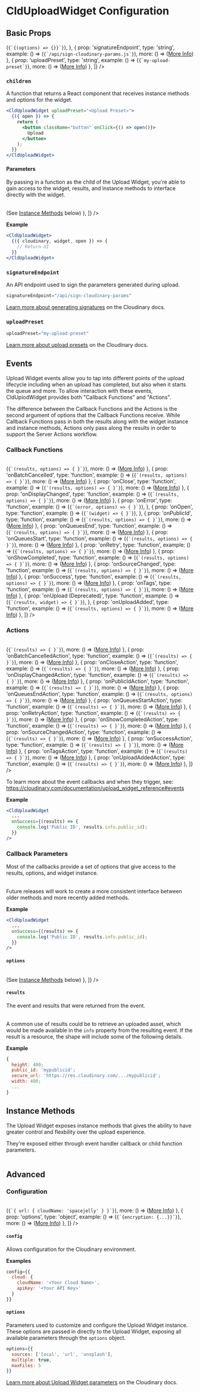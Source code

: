 

<Head>
  <title>CldUploadWidget Configuration - Next Cloudinary</title>
  <meta name="og:title" content="CldUploadWidget Configuration - Next Cloudinary" />
  <meta name="og:url" content={`https://next.cloudinary.dev/clduploadwidget/configuration`} />
</Head>

<OgImage
  title="CldUploadWidget Configuration"
  twitterTitle="CldUploadWidget Configuration"
/>

# CldUploadWidget Configuration

## Basic Props

<Table
  columns={[
    {
      id: 'prop',
      title: 'Prop'
    },
    {
      id: 'type',
      title: 'Type'
    },
    {
      id: 'example',
      title: 'Example'
    },
    {
      id: 'more'
    }
  ]}
  data={[
    {
      prop: 'children',
      type: 'function',
      example: () => (<code>{`{(options) => {}}`}</code>),
    },
    {
      prop: 'signatureEndpoint',
      type: 'string',
      example: () => (<code>{`/api/sign-cloudinary-params.js`}</code>),
      more: () => (<a className="whitespace-nowrap" href="/clduploadwidget/signed-uploads">More Info</a>)
    },
    {
      prop: 'uploadPreset',
      type: 'string',
      example: () => (<code>{`my-upload-preset`}</code>),
      more: () => (<a className="whitespace-nowrap" href="https://cloudinary.com/documentation/upload_presets">More Info</a>)
    },
  ]}
/>

### `children`

A function that returns a React component that receives instance methods and options for the widget.

```jsx copy showLineNumbers
<CldUploadWidget uploadPreset="<Upload Preset>">
  {({ open }) => {
    return (
      <button className="button" onClick={() => open()}>
        Upload
      </button>
    );
  }}
</CldUploadWidget>
```

#### Parameters

By passing in a function as the child of the Upload Widget, you're able to gain access to the widget, results, and instance methods to interface directly with the widget.

<Table
  columns={[
    {
      id: 'prop',
      title: 'Prop'
    },
    {
      id: 'type',
      title: 'Type'
    },
    {
      id: 'description',
      title: 'Description'
    },
  ]}
  data={[
    {
      prop: 'cloudinary',
      type: 'Cloudinary',
      description: 'The Cloudinary instance which creates and manages the Widget instance.'
    },
    {
      prop: 'error',
      type: 'string',
      description: 'The error, if any, produced by an upload widget action.'
    },
    {
      prop: 'isLoading',
      type: 'boolean',
      description: 'Designates whether the upload widget is loading and initializing.'
    },
    {
      prop: 'results',
      type: 'object',
      description: 'The event that triggered the results and information related to that event, which can include upload results.'
    },
    {
      prop: 'widget',
      type: 'Widget',
      description: 'The widget instance attached to the current component.'
    },
    {
      prop: '[Instance Methods]',
      type: 'Function',
      description: () => (<span>See <a href="#instance-methods">Instance Methods</a> below</span>)
    },
  ]}
/>

**Example**

```jsx copy showLineNumbers
<CldUploadWidget>
  {({ cloudinary, widget, open }) => {
    // Return UI
  }}
</CldUploadWidget>
```

### `signatureEndpoint`

An API endpoint used to sign the parameters generated during upload.

```jsx copy showLineNumbers
signatureEndpoint="/api/sign-cloudinary-params"
```

[Learn more about generating signatures](https://cloudinary.com/documentation/upload_images#generating_authentication_signatures) on the Cloudinary docs.

### `uploadPreset`

```jsx copy showLineNumbers
uploadPreset="my-upload-preset"
```

[Learn more about upload presets](https://cloudinary.com/documentation/upload_presets) on the Cloudinary docs.


## Events

Upload Widget events allow you to tap into different points of the upload lifecycle including
when an upload has completed, but also when it starts the queue and more. To allow interaction with
these events, CldUplodWidget provides both "Callback Functions" and "Actions".

The difference between the Callback Functions and the Actions is the second argument of options
that the Callback Functions receive. While Callback Functions pass in both the results along with the
widget instance and instance methods, Actions only pass along the results in order to support the
Server Actions workflow.

### Callback Functions

<Table
  columns={[
    {
      id: 'prop',
      title: 'Prop'
    },
    {
      id: 'type',
      title: 'Type'
    },
    {
      id: 'example',
      title: 'Example'
    },
    {
      id: 'more',
    },
  ]}
  data={[
    {
      prop: 'onAbort',
      type: 'function',
      example: () => (<code>{`(results, options) => { }`}</code>),
      more: () => (<a className="whitespace-nowrap" href="https://cloudinary.com/documentation/upload_widget_reference#abort">More Info</a>)
    },
    {
      prop: 'onBatchCancelled',
      type: 'function',
      example: () => (<code>{`(results, options) => { }`}</code>),
      more: () => (<a className="whitespace-nowrap" href="https://cloudinary.com/documentation/upload_widget_reference#batch_cancelled">More Info</a>)
    },
    {
      prop: 'onClose',
      type: 'function',
      example: () => (<code>{`(results, options) => { }`}</code>),
      more: () => (<a className="whitespace-nowrap" href="https://cloudinary.com/documentation/upload_widget_reference#close_event">More Info</a>)
    },
    {
      prop: 'onDisplayChanged',
      type: 'function',
      example: () => (<code>{`(results, options) => { }`}</code>),
      more: () => (<a className="whitespace-nowrap" href="https://cloudinary.com/documentation/upload_widget_reference#display_changed">More Info</a>)
    },
    {
      prop: 'onError',
      type: 'function',
      example: () => (<code>{`(error, options) => { }`}</code>),
    },
    {
      prop: 'onOpen',
      type: 'function',
      example: () => (<code>{`(widget) => { }`}</code>),
    },
    {
      prop: 'onPublicId',
      type: 'function',
      example: () => (<code>{`(results, options) => { }`}</code>),
      more: () => (<a className="whitespace-nowrap" href="https://cloudinary.com/documentation/upload_widget_reference#publicid">More Info</a>)
    },
    {
      prop: 'onQueuesEnd',
      type: 'function',
      example: () => (<code>{`(results, options) => { }`}</code>),
      more: () => (<a className="whitespace-nowrap" href="https://cloudinary.com/documentation/upload_widget_reference#queues_end">More Info</a>)
    },
    {
      prop: 'onQueuesStart',
      type: 'function',
      example: () => (<code>{`(results, options) => { }`}</code>),
      more: () => (<a className="whitespace-nowrap" href="https://cloudinary.com/documentation/upload_widget_reference#queues_start">More Info</a>)
    },
    {
      prop: 'onRetry',
      type: 'function',
      example: () => (<code>{`(results, options) => { }`}</code>),
      more: () => (<a className="whitespace-nowrap" href="https://cloudinary.com/documentation/upload_widget_reference#retry">More Info</a>)
    },
    {
      prop: 'onShowCompleted',
      type: 'function',
      example: () => (<code>{`(results, options) => { }`}</code>),
      more: () => (<a className="whitespace-nowrap" href="https://cloudinary.com/documentation/upload_widget_reference#show_completed">More Info</a>)
    },
    {
      prop: 'onSourceChanged',
      type: 'function',
      example: () => (<code>{`(results, options) => { }`}</code>),
      more: () => (<a className="whitespace-nowrap" href="https://cloudinary.com/documentation/upload_widget_reference#source_changed">More Info</a>)
    },
    {
      prop: 'onSuccess',
      type: 'function',
      example: () => (<code>{`(results, options) => { }`}</code>),
      more: () => (<a className="whitespace-nowrap" href="https://cloudinary.com/documentation/upload_widget_reference#success">More Info</a>)
    },
    {
      prop: 'onTags',
      type: 'function',
      example: () => (<code>{`(results, options) => { }`}</code>),
      more: () => (<a className="whitespace-nowrap" href="https://cloudinary.com/documentation/upload_widget_reference#tags">More Info</a>)
    },
    {
      prop: 'onUpload (Deprecated)',
      type: 'function',
      example: () => (<code>{`(results, widget) => { }`}</code>),
    },
    {
      prop: 'onUploadAdded',
      type: 'function',
      example: () => (<code>{`(results, options) => { }`}</code>),
      more: () => (<a className="whitespace-nowrap" href="https://cloudinary.com/documentation/upload_widget_reference#upload_added">More Info</a>)
    },
  ]}
/>


### Actions

<Table
    columns={[
        {
            id: 'prop',
            title: 'Prop'
        },
        {
            id: 'type',
            title: 'Type'
        },
        {
            id: 'example',
            title: 'Example'
        },
        {
            id: 'more',
        },
    ]}
    data={[
        {
            prop: 'onAbortAction',
            type: 'function',
            example: () => (<code>{`(results) => { }`}</code>),
            more: () => (<a className="whitespace-nowrap" href="https://cloudinary.com/documentation/upload_widget_reference#abort">More Info</a>)
        },
        {
            prop: 'onBatchCancelledAction',
            type: 'function',
            example: () => (<code>{`(results) => { }`}</code>),
            more: () => (<a className="whitespace-nowrap" href="https://cloudinary.com/documentation/upload_widget_reference#batch_cancelled">More Info</a>)
        },
        {
            prop: 'onCloseAction',
            type: 'function',
            example: () => (<code>{`(results) => { }`}</code>),
            more: () => (<a className="whitespace-nowrap" href="https://cloudinary.com/documentation/upload_widget_reference#close_event">More Info</a>)
        },
        {
            prop: 'onDisplayChangedAction',
            type: 'function',
            example: () => (<code>{`(results) => { }`}</code>),
            more: () => (<a className="whitespace-nowrap" href="https://cloudinary.com/documentation/upload_widget_reference#display_changed">More Info</a>)
        },
        {
            prop: 'onPublicIdAction',
            type: 'function',
            example: () => (<code>{`(results) => { }`}</code>),
            more: () => (<a className="whitespace-nowrap" href="https://cloudinary.com/documentation/upload_widget_reference#publicid">More Info</a>)
        },
        {
            prop: 'onQueuesEndAction',
            type: 'function',
            example: () => (<code>{`(results, options) => { }`}</code>),
            more: () => (<a className="whitespace-nowrap" href="https://cloudinary.com/documentation/upload_widget_reference#queues_end">More Info</a>)
        },
        {
            prop: 'onQueuesStartAction',
            type: 'function',
            example: () => (<code>{`(results) => { }`}</code>),
            more: () => (<a className="whitespace-nowrap" href="https://cloudinary.com/documentation/upload_widget_reference#queues_start">More Info</a>)
        },
        {
            prop: 'onRetryAction',
            type: 'function',
            example: () => (<code>{`(results) => { }`}</code>),
            more: () => (<a className="whitespace-nowrap" href="https://cloudinary.com/documentation/upload_widget_reference#retry">More Info</a>)
        },
        {
            prop: 'onShowCompletedAction',
            type: 'function',
            example: () => (<code>{`(results) => { }`}</code>),
            more: () => (<a className="whitespace-nowrap" href="https://cloudinary.com/documentation/upload_widget_reference#show_completed">More Info</a>)
        },
        {
            prop: 'onSourceChangedAction',
            type: 'function',
            example: () => (<code>{`(results) => { }`}</code>),
            more: () => (<a className="whitespace-nowrap" href="https://cloudinary.com/documentation/upload_widget_reference#source_changed">More Info</a>)
        },
        {
            prop: 'onSuccessAction',
            type: 'function',
            example: () => (<code>{`(results) => { }`}</code>),
            more: () => (<a className="whitespace-nowrap" href="https://cloudinary.com/documentation/upload_widget_reference#success">More Info</a>)
        },
        {
            prop: 'onTagsAction',
            type: 'function',
            example: () => (<code>{`(results) => { }`}</code>),
            more: () => (<a className="whitespace-nowrap" href="https://cloudinary.com/documentation/upload_widget_reference#tags">More Info</a>)
        },
        {
            prop: 'onUploadAddedAction',
            type: 'function',
            example: () => (<code>{`(results) => { }`}</code>),
            more: () => (<a className="whitespace-nowrap" href="https://cloudinary.com/documentation/upload_widget_reference#upload_added">More Info</a>)
        },
    ]}
/>

To learn more about the event callbacks and when they trigger, see: https://cloudinary.com/documentation/upload_widget_reference#events

**Example**

```jsx copy showLineNumbers
<CldUploadWidget
  ...
  onSuccess={(results) => {
    console.log('Public ID', results.info.public_id);
  }}
/>
```

### Callback Parameters

Most of the callbacks provide a set of options that give access to the results, options, and widget instance.


<Table
  columns={[
    {
      id: 'prop',
      title: 'Prop'
    },
    {
      id: 'type',
      title: 'Type'
    },
    {
      id: 'description',
      title: 'Description'
    },
  ]}
  data={[
    {
      prop: 'error',
      type: 'string',
      description: 'If an error occurs, an explanation of what failed.'
    },
    {
      prop: 'options',
      type: 'object',
      description: 'Instance methods and the widget instance.'
    },
    {
      prop: 'results',
      type: 'object',
      description: 'The event that drove the callback and the info pertaining to the event (such as a resource).'
    },
  ]}
/>

<Callout emoji={false}>
Future releases will work to create a more consistent interface between older methods and more recently added methods.
</Callout>

**Example**

```jsx copy showLineNumbers
<CldUploadWidget
  ...
  onSuccess={(results) => {
    console.log('Public ID', results.info.public_id);
  }}
/>
```

#### `options`

<Table
  columns={[
    {
      id: 'prop',
      title: 'Prop'
    },
    {
      id: 'type',
      title: 'Type'
    },
    {
      id: 'description',
      title: 'Description'
    },
  ]}
  data={[
    {
      prop: 'widget',
      type: 'Widget Instance',
      description: 'The Cloudinary Upload Widget instance being rendered.'
    },
    {
      prop: '[Instance Methods]',
      type: 'Function',
      description: () => (<span>See <a href="#instance-methods">Instance Methods</a> below</span>)
    },
  ]}
/>


#### `results`

The event and results that were returned from the event.

<Table
  columns={[
    {
      id: 'prop',
      title: 'Prop'
    },
    {
      id: 'type',
      title: 'Type'
    },
    {
      id: 'description',
      title: 'Description'
    },
  ]}
  data={[
    {
      prop: 'event',
      type: 'string',
      description: 'The event that triggered the callback.'
    },
    {
      prop: 'info',
      type: 'string | object',
      description: 'Information pertaining to the triggered event, such as the resulting uploaded resource.'
    },
  ]}
/>

A common use of results could be to retrieve an uploaded asset, which would be made available in the `info` property
from the resulting event. If the result is a resource, the shape will include some of the following details.

**Example**

```js copy showLineNumbers
{
  height: 400;
  public_id: 'mypublicid';
  secure_url: 'https://res.cloudinary.com/.../mypublicid';
  width: 400;
  ...
}
```

## Instance Methods

The Upload Widget exposes instance methods that gives the ability to have greater control and flexbility over
the upload experience.

They're exposed either through event handler callback or child function parameters.

<Table
  columns={[
    {
      id: 'prop',
      title: 'Prop'
    },
    {
      id: 'type',
      title: 'Type'
    },
    {
      id: 'description',
      title: 'Description'
    },
  ]}
  data={[
    {
      prop: 'close',
      type: 'function',
      description: 'Closes and resets the widget to its initial state without removing it from memory.'
    },
    {
      prop: 'destroy',
      type: 'function',
      description: 'Hides a previously rendered widget while retaining its current state in memory.'
    },
    {
      prop: 'hide',
      type: 'function',
      description: 'Closes the widget and completely removes it from the DOM. Returns a promise that resolves upon cleanup completion.'
    },
    {
      prop: 'isDestroyed',
      type: 'function',
      description: 'Returns whether the destroy method was called on this instance.'
    },
    {
      prop: 'isMinimized',
      type: 'function',
      description: 'Returns whether the widget is currently minimized.'
    },
    {
      prop: 'isShowing',
      type: 'function',
      description: 'Returns whether the widget is currently visible.'
    },
    {
      prop: 'minimize',
      type: 'function',
      description: 'Minimizes the widget.'
    },
    {
      prop: 'open',
      type: 'function',
      description: 'Renders an existing widget currently in memory, but that is not currently displayed.'
    },
    {
      prop: 'show',
      type: 'function',
      description: 'Renders a previously hidden widget.'
    },
    {
      prop: 'update',
      type: 'function',
      description: 'Updates a widget currently in memory with new options.'
    },
  ]}
/>

## Advanced

### Configuration

<Table
  columns={[
    {
      id: 'prop',
      title: 'Prop'
    },
    {
      id: 'type',
      title: 'Type'
    },
    {
      id: 'default',
      title: 'Default'
    },
    {
      id: 'example',
      title: 'Example'
    },
    {
      id: 'more'
    }
  ]}
  data={[
    {
      prop: 'config',
      type: 'object',
      default: '-',
      example: () => (<code>{`{ url: { cloudName: 'spacejelly' } }`}</code>),
      more: () => (<a className="whitespace-nowrap" href="https://cloudinary.com/documentation/cloudinary_sdks#configuration_parameters">More Info</a>)
    },
    {
      prop: 'options',
      type: 'object',
      example: () => (<code>{`{encryption: {...}}`}</code>),
      more: () => (<a className="whitespace-nowrap" href="https://cloudinary.com/documentation/upload_widget_reference#parameters">More Info</a>)
    },
  ]}
/>

#### `config`

Allows configuration for the Cloudinary environment.

**Examples**

```jsx copy
config={{
  cloud: {
    cloudName: '<Your Cloud Name>',
    apiKey: '<Your API Key>'
  }
}}
```

#### `options`

Parameters used to customize and configure the Upload Widget instance. These options are passed in
directly to the Upload Widget, exposing all available parameters through the `options` object.

```jsx copy showLineNumbers
options={{
  sources: ['local', 'url', 'unsplash'],
  multiple: true,
  maxFiles: 5
}}
```

[Learn more about Upload Widget parameters](https://cloudinary.com/documentation/upload_widget_reference#parameters) on the Cloudinary docs.